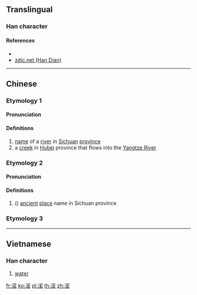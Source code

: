 {{character info/new}}
==Translingual==

===Han character===
{{Han char|rn=85|rad=水|as=09|sn=12|four=34164|canj=ETKR|ids=⿰氵若}}

====References====
* {{Han ref|kx=0633.270|dkj=17753|hdz=31641.080|uh=6E03|ud=28163|bh=D9FC|bd=55804}}
* [http://www.zdic.net/z/1d/js/6E03.htm zdic.net (Han Dian)]

----

==Chinese==

===Etymology 1===
{{zh-forms}}

====Pronunciation====
{{zh-pron
|m=ruò
|c=joek6
|mc=
|oc=
|cat=pn
}}

====Definitions====
{{zh-hanzi}}

# [[name]] of a [[river]] in [[Sichuan]] [[province]]
# a [[creek]] in [[Hubei]] province that flows into the [[Yangtze|Yangtze River]]

===Etymology 2===
{{zh-forms}}

====Pronunciation====
{{zh-pron
|m=rè
|c=je6
|mc=y
|oc=
|cat=pn
}}

====Definitions====
{{zh-hanzi}}

# ({{zh-only|渃城}}) [[ancient]] [[place]] name in Sichuan province

===Etymology 3===
{{zh-see|落|a}}

----

==Vietnamese==

===Han character===
{{vi-hantu|[[nước]]}}

# [[water]]

[[fr:渃]]
[[ko:渃]]
[[pl:渃]]
[[th:渃]]
[[zh:渃]]